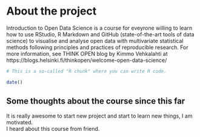 
# About the project


Introduction to Open Data Science is a course for eveyrone willing to learn how to use RStudio, R Markdown and GitHub (state-of-the-art tools of data science) to visualise and analyse open data with multivariate statistical methods following principles and practices of reproducible research. For more information, see THINK OPEN blog by Kimmo Vehkalahti at https://blogs.helsinki.fi/thinkopen/welcome-open-data-science/

```r
# This is a so-called "R chunk" where you can write R code.

date()

```
## Some thoughts about the course since this far
It is really awesome to start new project and start to learn new things, I am motivated.  
I heard about this course from friend.

